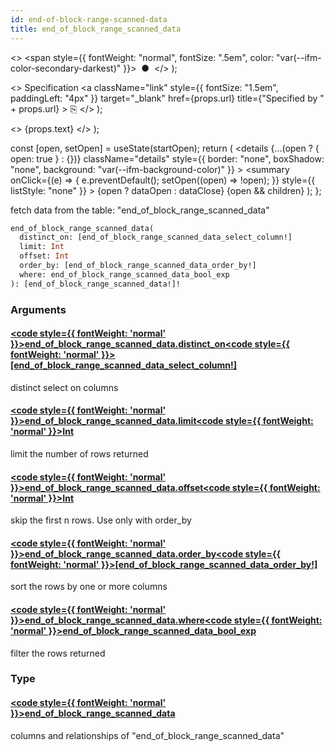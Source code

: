 ```yaml
---
id: end-of-block-range-scanned-data
title: end_of_block_range_scanned_data
---
```


<head>
  <meta content="noindex" name="robots" />
  <meta charset="utf-8" />
</head>

  <>
    <span style={{ fontWeight: "normal", fontSize: ".5em", color: "var(--ifm-color-secondary-darkest)" }}>
      &nbsp;●&nbsp;
    </span>
  </>
);

  <>
    Specification
    <a
      className="link"
      style={{ fontSize: "1.5em", paddingLeft: "4px" }}
      target="_blank"
      href={props.url}
      title={"Specified by " + props.url}
    >
      ⎘
    </a>
  </>
);

  <>
    <span className={props.class}>{props.text}</span>
  </>
);


  const [open, setOpen] = useState(startOpen);
  return (
    <details
      {...(open ? { open: true } : {})}
      className="details"
      style={{ border: "none", boxShadow: "none", background: "var(--ifm-background-color)" }}
    >
      <summary
        onClick={(e) => {
          e.preventDefault();
          setOpen((open) => !open);
        }}
        style={{ listStyle: "none" }}
      >
        {open ? dataOpen : dataClose}
      </summary>
      {open && children}
    </details>
  );
};

fetch data from the table: "end_of_block_range_scanned_data"

```graphql
end_of_block_range_scanned_data(
  distinct_on: [end_of_block_range_scanned_data_select_column!]
  limit: Int
  offset: Int
  order_by: [end_of_block_range_scanned_data_order_by!]
  where: end_of_block_range_scanned_data_bool_exp
): [end_of_block_range_scanned_data!]!
```

### Arguments

#### [<code style={{ fontWeight: 'normal' }}>end_of_block_range_scanned_data.<b>distinct_on</b></code>](#)<Bullet />[<code style={{ fontWeight: 'normal' }}><b>[end_of_block_range_scanned_data_select_column!]</b></code>](/docs/api/lockup/graphql/envio/enums/end-of-block-range-scanned-data-select-column.mdx) <Badge class="badge badge--secondary " text="list"/> <Badge class="badge badge--secondary " text="enum"/>

distinct select on columns

#### [<code style={{ fontWeight: 'normal' }}>end_of_block_range_scanned_data.<b>limit</b></code>](#)<Bullet />[<code style={{ fontWeight: 'normal' }}><b>Int</b></code>](/docs/api/lockup/graphql/envio/scalars/int.mdx) <Badge class="badge badge--secondary " text="scalar"/>

limit the number of rows returned

#### [<code style={{ fontWeight: 'normal' }}>end_of_block_range_scanned_data.<b>offset</b></code>](#)<Bullet />[<code style={{ fontWeight: 'normal' }}><b>Int</b></code>](/docs/api/lockup/graphql/envio/scalars/int.mdx) <Badge class="badge badge--secondary " text="scalar"/>

skip the first n rows. Use only with order_by

#### [<code style={{ fontWeight: 'normal' }}>end_of_block_range_scanned_data.<b>order_by</b></code>](#)<Bullet />[<code style={{ fontWeight: 'normal' }}><b>[end_of_block_range_scanned_data_order_by!]</b></code>](/docs/api/lockup/graphql/envio/inputs/end-of-block-range-scanned-data-order-by.mdx) <Badge class="badge badge--secondary " text="list"/> <Badge class="badge badge--secondary " text="input"/>

sort the rows by one or more columns

#### [<code style={{ fontWeight: 'normal' }}>end_of_block_range_scanned_data.<b>where</b></code>](#)<Bullet />[<code style={{ fontWeight: 'normal' }}><b>end_of_block_range_scanned_data_bool_exp</b></code>](/docs/api/lockup/graphql/envio/inputs/end-of-block-range-scanned-data-bool-exp.mdx) <Badge class="badge badge--secondary " text="input"/>

filter the rows returned

### Type

#### [<code style={{ fontWeight: 'normal' }}><b>end_of_block_range_scanned_data</b></code>](/docs/api/lockup/graphql/envio/objects/end-of-block-range-scanned-data.mdx) <Badge class="badge badge--secondary " text="object"/>

columns and relationships of "end_of_block_range_scanned_data"
